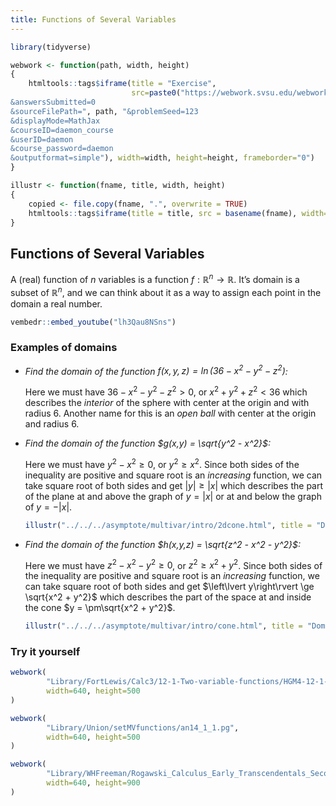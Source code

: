 ```yaml
---
title: Functions of Several Variables
---
```


\renewcommand{\vec}[1]{\mathbf{#1}}
\newcommand{\v}[1]{\left\langle #1\right\rangle}
\newcommand{\norm}[1]{\left\lvert#1 \right\rvert}

```r
library(tidyverse)
```


```r
webwork <- function(path, width, height)
{
    htmltools::tags$iframe(title = "Exercise", 
                           src=paste0("https://webwork.svsu.edu/webwork2/html2xml?
&answersSubmitted=0
&sourceFilePath=", path, "&problemSeed=123
&displayMode=MathJax
&courseID=daemon_course
&userID=daemon
&course_password=daemon
&outputformat=simple"), width=width, height=height, frameborder="0")
}

illustr <- function(fname, title, width, height)
{
    copied <- file.copy(fname, ".", overwrite = TRUE)
    htmltools::tags$iframe(title = title, src = basename(fname), width=width, height=height, frameborder="0")
}
```

## Functions of Several Variables

A (real) function of $n$ variables is a function $f:\mathbb{R}^n \to \mathbb{R}$. It's domain is a subset of $\mathbb{R}^n$, and we can think
about it as a way to assign each point in the domain a real number.

```r
vembedr::embed_youtube("lh3Qau8NSns")
```

### Examples of domains

*  _Find the domain of the function $f(x,y,z) = \ln(36 - x^2 - y^2 - z^2)$:_

   Here we must have $36 - x^2 - y^2 - z^2 > 0$, or $x^2 + y^2 + z^2 < 36$ which describes the _interior_ of the sphere with center at
   the origin and with radius 6.  Another name for this is an _open ball_ with center at the origin and radius 6.

*  _Find the domain of the function $g(x,y) = \sqrt{y^2 - x^2}$:_

   Here we must have $y^2 - x^2 \ge 0$, or $y^2 \ge x^2$. Since both sides of the inequality are positive and square root is
   an _increasing_ function, we can take square root of both sides and get $\left\lvert y\right\rvert \ge \left\lvert x\right\rvert$
   which describes the part of the plane at and above the graph of $y = \left\lvert x\right\rvert$ or at and below the graph of
   $y = -\left\lvert x\right\rvert$.

    ```r
    illustr("../../../asymptote/multivar/intro/2dcone.html", title = "Domain of g", width=300, height=300)
    ```

*  _Find the domain of the function $h(x,y,z) = \sqrt{z^2 - x^2 - y^2}$:_

   Here we must have $z^2 - x^2 - y^2 \ge 0$, or $z^2 \ge x^2 + y^2$. Since both sides of the inequality are positive and square root is
   an _increasing_ function, we can take square root of both sides and get $\left\lvert y\right\rvert \ge \sqrt{x^2 + y^2}$
   which describes the part of the space at and inside the cone $y = \pm\sqrt{x^2 + y^2}$.

    ```r
    illustr("../../../asymptote/multivar/intro/cone.html", title = "Domain of g", width=500, height=500)
    ```

### Try it yourself

```r
webwork(
        "Library/FortLewis/Calc3/12-1-Two-variable-functions/HGM4-12-1-22-Functions-of-two-variables.pg",
        width=640, height=500
)
```

```r
webwork(
        "Library/Union/setMVfunctions/an14_1_1.pg",
        width=640, height=500
)
```

```r
webwork(
        "Library/WHFreeman/Rogawski_Calculus_Early_Transcendentals_Second_Edition/14_Differentiation_in_Several_Variables/14.1_Functions_of_Two_or_More_Variables/14.1.7.pg",
        width=640, height=900
)
```
